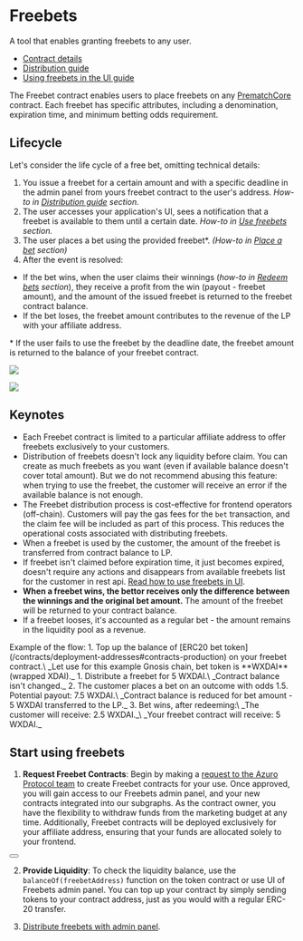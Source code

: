 
# Freebets
A tool that enables granting freebets to any user.

- [Contract details](/contracts/free-bet)
- [Distribution guide](/guides/freebets/distribute-freebets)
- [Using freebets in the UI guide](/guides/freebets/use-freebets)

The Freebet contract enables users to place freebets on any [PrematchCore](/contracts/prematch-core) contract.
Each freebet has specific attributes, including a denomination, expiration time, and minimum betting odds requirement.

## Lifecycle

Let's consider the life cycle of a free bet, omitting technical details:

1. You issue a freebet for a certain amount and with a specific deadline in the admin panel from yours freebet contract to the user's address.
_How-to in [Distribution guide](/guides/freebets/distribute-freebets) section._
2. The user accesses your application's UI, sees a notification that a freebet is available to them until a certain date.
_How-to in [Use freebets](/guides/freebets/use-freebets) section._
3. The user places a bet using the provided freebet*. _(How-to in [Place a bet](/guides/prematch/place-a-bet#place-a-freebet) section)_
4. After the event is resolved:
* If the bet wins, when the user claims their winnings (_how-to in [Redeem bets](/guides/prematch/redeem-bets#freebet-redeem) section_), they receive a profit from the win (payout - freebet amount),
and the amount of the issued freebet is returned to the freebet contract balance.
* If the bet loses, the freebet amount contributes to the revenue of the LP with your affiliate address.

\* If the user fails to use the freebet by the deadline date, the freebet amount is returned to the balance of your freebet contract.

<Image
  className="hidden dark:block"
  src="/images/freebets/lifecycle-dark.png"
  width={1616}
  height={1322}
/>

<Image
  className="block dark:hidden"
  src="/images/freebets/lifecycle-light.png"
  width={1616}
  height={1322}
/>

## Keynotes
- Each Freebet contract is limited to a particular affiliate address to offer freebets exclusively to your
customers.
- Distribution of freebets doesn't lock any liquidity before claim. You can create as much freebets as you want (even if available balance doesn't cover total amount).
But we do not recommend abusing this feature: when trying to use the freebet, the customer will receive an error if the available balance is not enough.
- The Freebet distribution process is cost-effective for frontend operators (off-chain). Customers will pay the gas fees for the
`bet` transaction, and the claim fee will be included as part of this process. This reduces the operational
costs associated with distributing freebets.
- When a freebet is used by the customer, the amount of the freebet is transferred from contract balance to LP.
- If freebet isn't claimed before expiration time, it just becomes expired, doesn't require any actions and disappears from available freebets list for the customer in rest api.
[Read how to use freebets in UI](/guides/freebets/use-freebets).
- **When a freebet wins, the bettor receives only the difference between the winnings
and the original bet amount.** The amount of the freebet will be returned to your contract balance.
- If a freebet looses, it's accounted as a regular bet - the amount remains in the liquidity pool as a revenue.

<Callout type="info">
  Example of the flow:
  1. Top up the balance of [ERC20 bet token](/contracts/deployment-addresses#contracts-production) on your freebet contract.\
  _Let use for this example Gnosis chain, bet token is **WXDAI** (wrapped XDAI)._
  1. Distribute a freebet for 5 WXDAI.\
  _Contract balance isn't changed._
  2. The customer places a bet on an outcome with odds 1.5. Potential payout: 7.5 WXDAI.\
  _Contract balance is reduced for bet amount - 5 WXDAI transferred to the LP._
  3. Bet wins, after redeeming:\
  _The customer will receive: 2.5 WXDAI._\
  _Your freebet contract will receive: 5 WXDAI._
</Callout>

## Start using freebets

1. **Request Freebet Contracts**: Begin by making a [request to the Azuro Protocol team](https://azuro.typeform.com/freebetpanel) to create Freebet
contracts for your use. Once approved, you will gain access to our Freebets admin panel, and your new contracts
integrated into our subgraphs. As the contract owner, you have the flexibility to withdraw
funds from the marketing budget at any time. Additionally, Freebet contracts will be deployed exclusively
for your affiliate address, ensuring that your funds are allocated solely to your frontend.

<div className="px-6">
  <Button
    toTab="https://azuro.typeform.com/freebetpanel"
    title="Request access"
  />
</div>

2. **Provide Liquidity**: To check the liquidity balance, use the `balanceOf(freebetAddress)` function on the token
contract or use UI of Freebets admin panel. You can top up your contract by simply sending tokens to your contract address, just as you would with
a regular ERC-20 transfer.

3. [Distribute freebets with admin panel](/guides/freebets/distribute-freebets#distribute-freebets-with-azuro-admin-panel).
